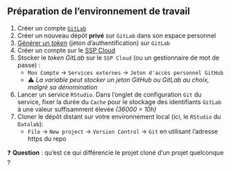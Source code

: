 :::{.callout-tip collapse="true" icon=false}
## Préparation de l'environnement de travail

:::{.incremental}
1. Créer un compte [`GitLab`](https://gitlab.com/)
2. Créer un nouveau dépôt **privé** sur `GitLab` dans son espace personnel
3. [Générer un *token*](https://docs.gitlab.com/ee/user/profile/personal_access_tokens.html) (jeton d'authentification) sur `GitLab`
4. Créer un compte sur le [SSP Cloud](https://datalab.sspcloud.fr/home)
5. Stocker le *token GitLab* sur le `SSP Cloud` (ou un gestionnaire de mot de passe) :
    + `Mon Compte` -> `Services externes` -> `Jeton d'accès personnel GitHub` 
    + ⚠️ *La variable peut stocker un jeton GitHub ou GitLab au choix, malgré sa dénomination*
6. Lancer un service `RStudio`. Dans l'onglet de configuration `Git` du service, fixer la durée du `Cache` pour le stockage des identifiants `GitLab` à une valeur suffisamment élevée *(36000 = 10h)*
7. Cloner le dépôt distant sur votre environnement local (ici, le `RStudio` du `Datalab`):
    + `File` → `New project` → `Version Control` → `Git` en utilisant l'adresse https du repo
:::

:::

❓ **Question** : qu'est ce qui différencie le projet cloné d'un projet quelconque ?
